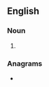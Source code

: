 ==English==

===Noun===
{{head|en|noun plural form}}

# {{plural of|wailing|lang=en}}

===Anagrams===
* {{anagrams|en|a=agiilnsw|wingsail}}